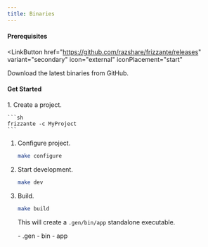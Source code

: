 ```yaml
---
title: Binaries
---
```



#### Prerequisites

<LinkButton
    href="https://github.com/razshare/frizzante/releases"
    variant="secondary"
    icon="external"
    iconPlacement="start"
>
Download the latest binaries from GitHub.
</LinkButton>

#### Get Started

<Steps>
1. Create a project.

    ```sh
    frizzante -c MyProject
    ```

1. Configure project.

    ```sh
    make configure
    ```

1. Start development.

    ```sh
    make dev
    ```

1. Build.

    ```sh
    make build
    ```

    This will create a `.gen/bin/app` standalone executable.

    <FileTree>
        - .gen
            - bin
                - app
    </FileTree>
</Steps>